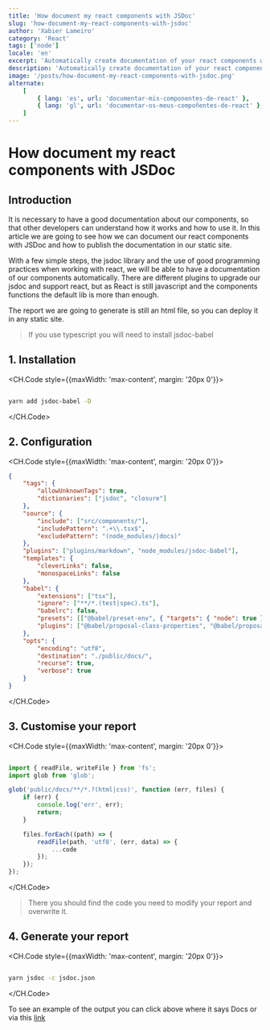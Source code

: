 ```yaml
---
title: 'How document my react components with JSDoc'
slug: 'how-document-my-react-components-with-jsdoc'
author: 'Xabier Lameiro'
category: 'React'
tags: ['node']
locale: 'en'
excerpt: 'Automatically create documentation of your react components with jsdoc and publish in your static site'
description: 'Automatically create documentation of your react components with jsdoc and publish in your static site'
image: '/posts/how-document-my-react-components-with-jsdoc.png'
alternate:
    [
        { lang: 'es', url: 'documentar-mis-componentes-de-react' },
        { lang: 'gl', url: 'documentar-os-meus-compoñentes-de-react' },
    ]
---
```


# How document my react components with JSDoc

<Date date="01-16-2023" />

<GoogleAdsense slot="9195809063" horizontal />

## Introduction

It is necessary to have a good documentation about our components, so that other developers can understand how it works and how to use it. In this article we are going to see how we can document our react components with JSDoc and how to publish the documentation in our static site.

With a few simple steps, the jsdoc library and the use of good programming practices when working with react, we will be able to have a documentation of our components automatically. There are different plugins to upgrade our jsdoc and support react, but as React is still javascript and the components functions the default lib is more than enough.

The report we are going to generate is still an html file, so you can deploy it in any static site.

> If you use typescript you will need to install jsdoc-babel

## 1. Installation

<CH.Code style={{maxWidth: 'max-content', margin: '20px 0'}}>

```bash

yarn add jsdoc-babel -D

```

</CH.Code>

## 2. Configuration

<CH.Code style={{maxWidth: 'max-content', margin: '20px 0'}}>

```json jsdoc.json
{
    "tags": {
        "allowUnknownTags": true,
        "dictionaries": ["jsdoc", "closure"]
    },
    "source": {
        "include": ["src/components/"],
        "includePattern": ".+\\.tsx$",
        "excludePattern": "(node_modules/|docs)"
    },
    "plugins": ["plugins/markdown", "node_modules/jsdoc-babel"],
    "templates": {
        "cleverLinks": false,
        "monospaceLinks": false
    },
    "babel": {
        "extensions": ["tsx"],
        "ignore": ["**/*.(test|spec).ts"],
        "babelrc": false,
        "presets": [["@babel/preset-env", { "targets": { "node": true } }], "@babel/preset-typescript"],
        "plugins": ["@babel/proposal-class-properties", "@babel/proposal-object-rest-spread"]
    },
    "opts": {
        "encoding": "utf8",
        "destination": "./public/docs/",
        "recurse": true,
        "verbose": true
    }
}
```

</CH.Code>

## 3. Customise your report

<CH.Code style={{maxWidth: 'max-content', margin: '20px 0'}}>

```js custom-docs.js mark=13

import { readFile, writeFile } from 'fs';
import glob from 'glob';

glob('public/docs/**/*.?(html|css)', function (err, files) {
    if (err) {
        console.log('err', err);
        return;
    }

    files.forEach((path) => {
        readFile(path, 'utf8', (err, data) => {
            ...code
        });
    });
});


```

</CH.Code>

> There you should find the code you need to modify your report and overwrite it.

## 4. Generate your report

<CH.Code style={{maxWidth: 'max-content', margin: '20px 0'}}>

```bash

yarn jsdoc -c jsdoc.json

```

</CH.Code>

To see an example of the output you can click above where it says Docs or via this [link](https://xabierlameiro.com/docs 'Link to my docs')
